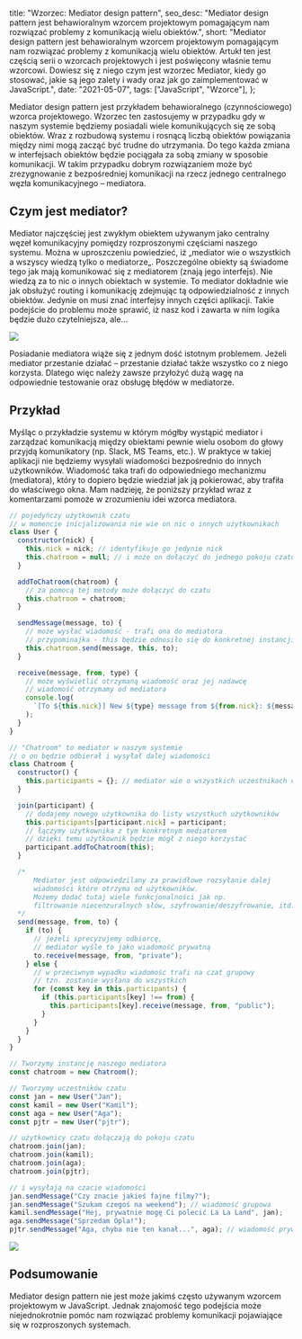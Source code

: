   title: "Wzorzec: Mediator design pattern",
  seo_desc:
    "Mediator design pattern jest behawioralnym wzorcem projektowym pomagającym nam rozwiązać problemy z komunikacją wielu obiektów.",
  short:
    "Mediator design pattern jest behawioralnym wzorcem projektowym pomagającym nam rozwiązać problemy z komunikacją wielu obiektów. Artukł ten jest częścią serii o wzorcach projektowych i jest poświęcony właśnie temu wzorcowi. Dowiesz się z niego czym jest wzorzec Mediator, kiedy go stosować, jakie są jego zalety i wady oraz jak go zaimplementować w JavaScript.",
  date: "2021-05-07",
  tags: ["JavaScript", "Wzorce"],
};

Mediator design pattern jest przykładem behawioralnego (czynnościowego) wzorca projektowego. Wzorzec ten zastosujemy w przypadku gdy w naszym systemie będziemy posiadali wiele komunikujących się ze sobą obiektów. Wraz z rozbudową systemu i rosnącą liczbą obiektów powiązania między nimi mogą zacząć być trudne do utrzymania. Do tego każda zmiana w interfejsach obiektów będzie pociągała za sobą zmiany w sposobie komunikacji. W takim przypadku dobrym rozwiązaniem może być zrezygnowanie z bezpośredniej komunikacji na rzecz jednego centralnego węzła komunikacyjnego – mediatora.

## Czym jest mediator?

Mediator najczęściej jest zwykłym obiektem używanym jako centralny węzeł komunikacyjny pomiędzy rozproszonymi częściami naszego systemu. Można w uproszczeniu powiedzieć, iż „mediator wie o wszystkich a wszyscy wiedzą tylko o mediatorze„. Poszczególne obiekty są świadome tego jak mają komunikować się z mediatorem (znają jego interfejs). Nie wiedzą za to nic o innych obiektach w systemie. To mediator dokładnie wie jak obsłużyć routing i komunikację zdejmując tą odpowiedzialność z innych obiektów. Jedynie on musi znać interfejsy innych części aplikacji. Takie podejście do problemu może sprawić, iż nasz kod i zawarta w nim logika będzie dużo czytelniejsza, ale…

<img src="/blog/mediator-design-pattern/power.gif" />

Posiadanie mediatora wiąże się z jednym dość istotnym problemem. Jeżeli mediator przestanie działać – przestanie działać także wszystko co z niego korzysta. Dlatego więc należy zawsze przyłożyć dużą wagę na odpowiednie testowanie oraz obsługę błędów w mediatorze.

## Przykład

Myśląc o przykładzie systemu w którym mógłby wystąpić mediator i zarządzać komunikacją między obiektami pewnie wielu osobom do głowy przyjdą komunikatory (np. Slack, MS Teams, etc.). W praktyce w takiej aplikacji nie będziemy wysyłali wiadomości bezpośrednio do innych użytkowników. Wiadomość taka trafi do odpowiedniego mechanizmu (mediatora), który to dopiero będzie wiedział jak ją pokierować, aby trafiła do właściwego okna. Mam nadzieję, że poniższy przykład wraz z komentarzami pomoże w zrozumieniu idei wzorca mediatora.

```js
// pojedyńczy użytkownik czatu
// w momencie inicjalizowania nie wie on nic o innych użytkownikach
class User {
  constructor(nick) {
    this.nick = nick; // identyfikuje go jedynie nick
    this.chatroom = null; // i może on dołączyć do jednego pokoju czatu
  }

  addToChatroom(chatroom) {
    // za pomocą tej metody może dołączyć do czatu
    this.chatroom = chatroom;
  }

  sendMessage(message, to) {
    // może wysłać wiadomość - trafi ona do mediatora
    // przypominajka - this będzie odnosiło się do konkretnej instancji Usera
    this.chatroom.send(message, this, to);
  }

  receive(message, from, type) {
    // może wyświetlić otrzymaną wiadomość oraz jej nadawcę
    // wiadomość otrzymamy od mediatora
    console.log(
      `[To ${this.nick}] New ${type} message from ${from.nick}: ${message}`
    );
  }
}

// "Chatroom" to mediator w naszym systemie
// o on będzie odbierał i wysyłał dalej wiadomości
class Chatroom {
  constructor() {
    this.participants = {}; // mediator wie o wszystkich uczestnikach czatu
  }

  join(participant) {
    // dodajemy nowego użytkownika do listy wszystkuch użytkowników
    this.participants[participant.nick] = participant;
    // łączymy użytkownika z tym konkretnym mediatorem
    // dzięki temu użytkownik będzie mógł z niego korzystać
    participant.addToChatroom(this);
  }

  /* 
      Mediator jest odpowiedzilany za prawidłowe rozsyłanie dalej
      wiadomości które otrzyma od użytkowników.
      Możemy dodać tutaj wiele funkcjonalności jak np.
      filtrowanie niecenzuralnych słów, szyfrowanie/deszyfrowanie, itd.  
  */
  send(message, from, to) {
    if (to) {
      // jeżeli sprecyzujemy odbiorcę,
      // mediator wyśle to jako wiadomość prywatną
      to.receive(message, from, "private");
    } else {
      // w przeciwnym wypadku wiadomośc trafi na czat grupowy
      // tzn. zostanie wysłana do wszystkich
      for (const key in this.participants) {
        if (this.participants[key] !== from) {
          this.participants[key].receive(message, from, "public");
        }
      }
    }
  }
}

// Tworzymy instancję naszego mediatora
const chatroom = new Chatroom();

// Tworzymy uczestników czatu
const jan = new User("Jan");
const kamil = new User("Kamil");
const aga = new User("Aga");
const pjtr = new User("pjtr");

// użytkownicy czatu dołączają do pokoju czatu
chatroom.join(jan);
chatroom.join(kamil);
chatroom.join(aga);
chatroom.join(pjtr);

// i wysyłają na czacie wiadomości
jan.sendMessage("Czy znacie jakieś fajne filmy?");
jan.sendMessage("Szukam czegoś na weekend"); // wiadomość grupowa
kamil.sendMessage("Hej, prywatnie mogę Ci polecić La La Land", jan);
aga.sendMessage("Sprzedam Opla!");
pjtr.sendMessage("Aga, chyba nie ten kanał...", aga); // wiadomość prywatna
```

<img src="/blog/mediator-design-pattern/logi.webp" />

## Podsumowanie

Mediator design pattern nie jest może jakimś często używanym wzorcem projektowym w JavaScript. Jednak znajomość tego podejścia może niejednokrotnie pomóc nam rozwiązać problemy komunikacji pojawiające się w rozproszonych systemach.
